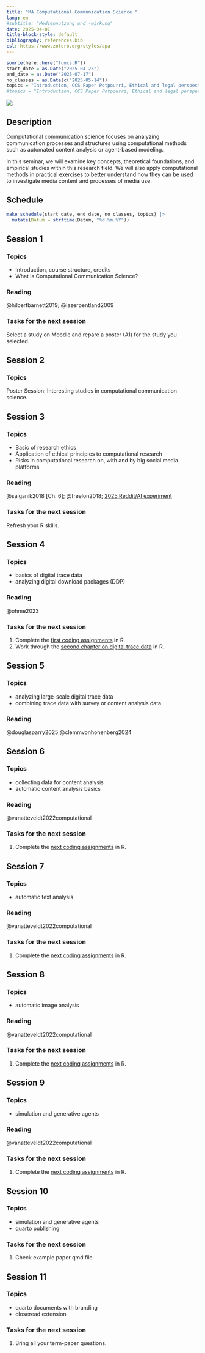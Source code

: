 ```yaml
---
title: "MA Computational Communication Science "
lang: en 
#subtitle: "Mediennutzung und -wirkung"
date: 2025-04-01
title-block-style: default
bibliography: references.bib
csl: https://www.zotero.org/styles/apa
---
```


```r
source(here::here("funcs.R"))
start_date = as.Date("2025-04-23")
end_date = as.Date("2025-07-17")
no_classes = as.Date(c("2025-05-14"))
topics = "Introduction, CCS Paper Potpourri, Ethical and legal perspectives, Digital trace data, Digital trace data, Automatic content analysis, Automatic content analysis, Automatic content analysis, Automatic content analysis, Simulation and computational experiments, Simulation and computational experiments,  Q & A" |> str_split_1(", ") |> str_squish()
#topics = "Introduction, CCS Paper Potpourri, Ethical and legal perspectives, Digital traces - data collection, Digital traces - data analysis, Computational content analysis - data collection, Computational content analysis - unsupervised approaches, Computational content analysis - supervised approaches, Computational content analysis - multimodal content, Agent-based modeling, Computational experiments,  Q & A" |> str_split_1(", ") |> str_squish()
```

![](images/ccs_title.jpg)

## Description

Computational communication science focuses on analyzing communication processes and structures using computational methods such as automated content analysis or agent-based modeling.

In this seminar, we will examine key concepts, theoretical foundations, and empirical studies within this research field. We will also apply computational methods in practical exercises to better understand how they can be used to investigate media content and processes of media use.

## Schedule

```r
make_schedule(start_date, end_date, no_classes, topics) |> 
  mutate(Datum = strftime(Datum, "%d.%m.%Y"))
```

## Session 1 <a class="bi bi-easel-fill" href="slides.html#/s1" alt="Slides"></a> {#1}

### Topics

-   Introduction, course structure, credits
-   What is Computational Communication Science?

### Reading

@hilbertbarnett2019; @lazerpentland2009

### Tasks for the next session

Select a study on Moodle and repare a poster (A1) for the study you selected.

## Session 2 <a class="bi bi-easel-fill" href="slides.html#/s2" alt="Slides"></a> {#2}

### Topics

Poster Session: Interesting studies in computational communication science.


## Session 3 <a class="bi bi-easel-fill" href="slides.html#/s3" alt="Slides"></a> {#3}

### Topics

-   Basic of research ethics
-   Application of ethical principles to computational research
- Risks in computational research on, with and by big social media platforms

### Reading

@salganik2018 [Ch. 6]; @freelon2018; [2025 Reddit/AI experiment](https://retractionwatch.com/2025/04/28/experiment-using-ai-generated-posts-on-reddit-draws-fire-for-ethics-concerns/)

### Tasks for the next session

Refresh your R skills.


## Session 4 <a class="bi bi-easel-fill" href="slides.html#/s4" alt="Slides"></a> {#4}

### Topics

- basics of digital trace data
- analyzing digital download packages (DDP)

### Reading

@ohme2023


### Tasks for the next session

1. Complete the [first coding assignments](https://stats.ifp.uni-mainz.de/ma-ccs/individual-trace-data.html) in R. 
2. Work through the [second chapter on digital trace data](https://stats.ifp.uni-mainz.de/ma-ccs/aggregate-trace-data.html) in R.

## Session 5 <a class="bi bi-easel-fill" href="slides.html#/s5" alt="Slides"></a> {#5}

### Topics

- analyzing large-scale digital trace data
- combining trace data with survey or content analysis data

### Reading

@douglasparry2025;@clemmvonhohenberg2024


## Session 6 <a class="bi bi-easel-fill" href="slides.html#/s6" alt="Slides"></a> {#6}

### Topics

- collecting data for content analysis
- automatic content analysis basics

### Reading

@vanatteveldt2022computational

### Tasks for the next session

1. Complete the [next coding assignments](https://stats.ifp.uni-mainz.de/ma-ccs/content-data.html) in R. 


## Session 7 <a class="bi bi-easel-fill" href="slides.html#/s7" alt="Slides"></a> {#7}

### Topics

- automatic text analysis

### Reading

@vanatteveldt2022computational

### Tasks for the next session

1. Complete the [next coding assignments](https://stats.ifp.uni-mainz.de/ma-ccs/automatic-text-analysis.html) in R. 


## Session 8 <a class="bi bi-easel-fill" href="slides.html#/s8" alt="Slides"></a> {#8}

### Topics

- automatic image analysis

### Reading

@vanatteveldt2022computational

### Tasks for the next session

1. Complete the [next coding assignments](https://stats.ifp.uni-mainz.de/ma-ccs/automatic-image-analysis.html) in R. 


## Session 9 <a class="bi bi-easel-fill" href="slides.html#/s9" alt="Slides"></a> {#9}

### Topics

- simulation and generative agents

### Reading

@vanatteveldt2022computational

### Tasks for the next session

1. Complete the [next coding assignments](https://stats.ifp.uni-mainz.de/ma-ccs/generative-agents.html) in R. 


## Session 10 <a class="bi bi-easel-fill" href="slides.html#/s10" alt="Slides"></a> {#10}

### Topics

- simulation and generative agents
- quarto publishing

### Tasks for the next session

1. Check example paper qmd file.


## Session 11 <a class="bi bi-easel-fill" href="slides.html#/s11" alt="Slides"></a> {#11}

### Topics

- quarto documents with branding
- closeread extension

### Tasks for the next session

1. Bring all your term-paper questions.